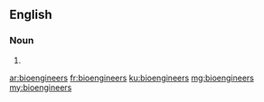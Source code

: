 ==English==

===Noun===
{{head|en}}

# {{plural of|bioengineer}}

[[ar:bioengineers]]
[[fr:bioengineers]]
[[ku:bioengineers]]
[[mg:bioengineers]]
[[my:bioengineers]]